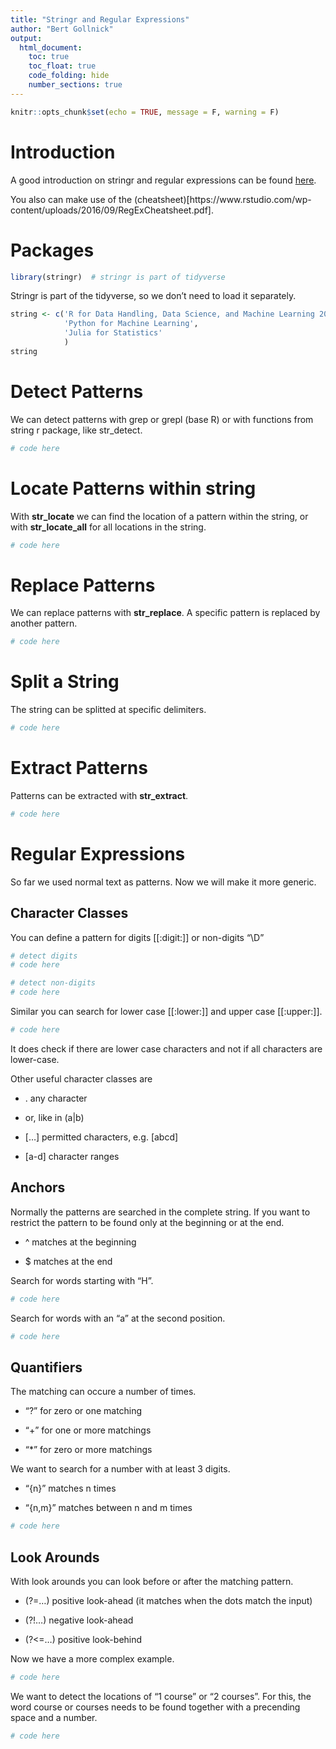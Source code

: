 ```yaml
---
title: "Stringr and Regular Expressions"
author: "Bert Gollnick"
output: 
  html_document:
    toc: true
    toc_float: true
    code_folding: hide
    number_sections: true
---
```


```r
knitr::opts_chunk$set(echo = TRUE, message = F, warning = F)
```

# Introduction

A good introduction on stringr and regular expressions can be found [here](https://stringr.tidyverse.org/articles/regular-expressions.html).

You also can make use of the (cheatsheet)[https://www.rstudio.com/wp-content/uploads/2016/09/RegExCheatsheet.pdf].

# Packages

```r
library(stringr)  # stringr is part of tidyverse
```

Stringr is part of the tidyverse, so we don't need to load it separately.

```r
string <- c('R for Data Handling, Data Science, and Machine Learning 2020',
            'Python for Machine Learning',
            'Julia for Statistics'
            )
string
```

# Detect Patterns

We can detect patterns with grep or grepl (base R) or with functions from string r package, like str_detect.

```r
# code here
```

# Locate Patterns within string

With **str_locate** we can find the location of a pattern within the string, or with **str_locate_all** for all locations in the string.

```r
# code here
```

# Replace Patterns

We can replace patterns with **str_replace**. A specific pattern is replaced by another pattern.

```r
# code here
```

# Split a String

The string can be splitted at specific delimiters.

```r
# code here
```

# Extract Patterns

Patterns can be extracted with **str_extract**.

```r
# code here
```

# Regular Expressions

So far we used normal text as patterns. Now we will make it more generic.

## Character Classes

You can define a pattern for digits [[:digit:]] or non-digits "\\D"

```r
# detect digits
# code here

# detect non-digits
# code here

```

Similar you can search for lower case [[:lower:]] and upper case [[:upper:]].

```r
# code here
```

It does check if there are lower case characters and not if all characters are lower-case.

Other useful character classes are 

- . any character

- | or, like in (a|b)

- [...]  permitted characters, e.g. [abcd]

- [a-d]  character ranges


## Anchors

Normally the patterns are searched in the complete string. If you want to restrict the pattern to be found only at the beginning or at the end.

- ^  matches at the beginning

- $  matches at the end

Search for words starting with "H".

```r
# code here
```

Search for words with an "a" at the second position.

```r
# code here
```

## Quantifiers

The matching can occure a number of times.

- "?" for zero or one matching

- "+" for one or more matchings

- "*" for zero or more matchings

We want to search for a number with at least 3 digits.

- "{n}"  matches n times

- "{n,m}"  matches between n and m times

```r
# code here
```



## Look Arounds

With look arounds you can look before or after the matching pattern.

- (?=...)  positive look-ahead (it matches when the dots match the input)

- (?!...)  negative look-ahead

- (?<=...) positive look-behind

Now we have a more complex example.

```r
# code here
```

We want to detect the locations of "1 course" or "2 courses". For this, the word course or courses needs to be found together with a precending space and a number.

```r
# code here
```


